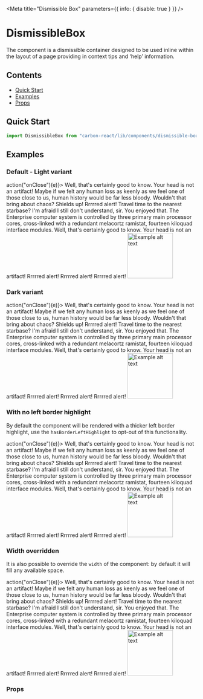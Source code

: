

<Meta title="Dismissible Box" parameters={{ info: { disable: true } }} />

# DismissibleBox

The component is a dismissible container designed to be used inline within the layout of a page providing in context tips 
and ‘help’ information.

## Contents

- [Quick Start](#quick-start)
- [Examples](#examples)
- [Props](#props)

## Quick Start

```javascript
import DismissibleBox from "carbon-react/lib/components/dismissible-box";
```

## Examples

### Default - Light variant

<Preview>
  <Story name="light variant">
    <Box m={1}>
      <DismissibleBox onClose={(e) => action("onClose")(e)}>
        <Box display="flex">
          <Typography mb={0}>
            Well, that's certainly good to know. Your head is not an artifact! Maybe if we felt any human loss as keenly 
            as we feel one of those close to us, human history would be far less bloody. Wouldn't that bring about chaos? 
            Shields up! Rrrrred alert! Travel time to the nearest starbase? I'm afraid I still don't understand, sir. 
            You enjoyed that. The Enterprise computer system is controlled by three primary main processor cores, cross-linked 
            with a redundant melacortz ramistat, fourteen kiloquad interface modules. Well, that's certainly good to know. 
            Your head is not an artifact! Rrrrred alert! Rrrrred alert! Rrrrred alert!
          </Typography>
          <VerticalDivider p={0} px={2} />
          <Image
            alt="Example alt text"
            src={require("../../../.assets/point.svg")}
            width="120px"
          />
        </Box>
      </DismissibleBox>
    </Box>
  </Story>
</Preview>

### Dark variant

<Preview>
  <Story name="dark variant">
    <Box m={1}>
      <DismissibleBox variant="dark" onClose={(e) => action("onClose")(e)}>
        <Box display="flex">
          <Typography mb={0}>
            Well, that's certainly good to know. Your head is not an artifact! Maybe if we felt any human loss as keenly 
            as we feel one of those close to us, human history would be far less bloody. Wouldn't that bring about chaos? 
            Shields up! Rrrrred alert! Travel time to the nearest starbase? I'm afraid I still don't understand, sir. 
            You enjoyed that. The Enterprise computer system is controlled by three primary main processor cores, cross-linked 
            with a redundant melacortz ramistat, fourteen kiloquad interface modules. Well, that's certainly good to know. 
            Your head is not an artifact! Rrrrred alert! Rrrrred alert! Rrrrred alert!
          </Typography>
          <VerticalDivider p={0} px={2} />
          <Image
            alt="Example alt text"
            src={require("../../../.assets/point.svg")}
            width="120px"
          />
        </Box>
      </DismissibleBox>
    </Box>
  </Story>
</Preview>

### With no left border highlight

By default the component will be rendered with a thicker left border highlight, use the `hasBorderLeftHighlight` to opt-out 
of this functionality.

<Preview>
  <Story name="with no left border highlight">
    <Box m={1}>
      <DismissibleBox mb={2} hasBorderLeftHighlight={false} onClose={(e) => action("onClose")(e)}>
        <Box display="flex">
          <Typography mb={0}>
            Well, that's certainly good to know. Your head is not an artifact! Maybe if we felt any human loss as keenly 
            as we feel one of those close to us, human history would be far less bloody. Wouldn't that bring about chaos? 
            Shields up! Rrrrred alert! Travel time to the nearest starbase? I'm afraid I still don't understand, sir. 
            You enjoyed that. The Enterprise computer system is controlled by three primary main processor cores, cross-linked 
            with a redundant melacortz ramistat, fourteen kiloquad interface modules. Well, that's certainly good to know. 
            Your head is not an artifact! Rrrrred alert! Rrrrred alert! Rrrrred alert!
          </Typography>
          <VerticalDivider p={0} px={2} />
          <Image
            alt="Example alt text"
            src={require("../../../.assets/point.svg")}
            width="120px"
          />
        </Box>
      </DismissibleBox>
    </Box>
  </Story>
</Preview>

### Width overridden

It is also possible to override the `width` of the component: by default it will fill any available space.

<Preview>
  <Story name="width overridden">
    <Box m={1}>
      <DismissibleBox width="650px" onClose={(e) => action("onClose")(e)}>
         <Box display="flex">
          <Typography mb={0}>
            Well, that's certainly good to know. Your head is not an artifact! Maybe if we felt any human loss as keenly 
            as we feel one of those close to us, human history would be far less bloody. Wouldn't that bring about chaos? 
            Shields up! Rrrrred alert! Travel time to the nearest starbase? I'm afraid I still don't understand, sir. 
            You enjoyed that. The Enterprise computer system is controlled by three primary main processor cores, cross-linked 
            with a redundant melacortz ramistat, fourteen kiloquad interface modules. Well, that's certainly good to know. 
            Your head is not an artifact! Rrrrred alert! Rrrrred alert! Rrrrred alert!
          </Typography>
          <VerticalDivider p={0} px={2} />
          <Image
            alt="Example alt text"
            src={require("../../../.assets/point.svg")}
            width="120px"
          />
        </Box>
      </DismissibleBox>
    </Box>
  </Story>
</Preview>

### Props

<StyledSystemProps spacing noHeader of={DismissibleBox} />
